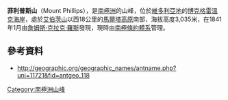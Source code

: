 {{coord|73|01|S|167|15|W|display=title}}

'''菲利普斯山'''（Mount Phillips），是[[南極洲|南極洲]]的山峰，位於[[維多利亞地|維多利亞地]]的[[博克格雷溫克海岸|博克格雷溫克海岸]]，處於[[艾伯茨山|艾伯茨山]]以西18公里的[[馬爾塔高原|馬爾塔高原]]南部，海拔高度3,035米，在1841年1月由[[詹姆斯·克拉克·羅斯|詹姆斯·克拉克·羅斯]]發現，現時由[[南極條約體系|南極條約體系]]管理。

==參考資料==
* http://geographic.org/geographic_names/antname.php?uni=11721&fid=antgeo_118

{{DEFAULTSORT:Mount Phillips}}
[[Category:南極洲山峰|Category:南極洲山峰]]


{{BorchgrevinkCoast-geo-stub}}